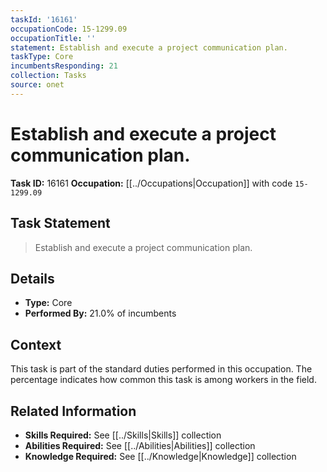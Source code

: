 ```yaml
---
taskId: '16161'
occupationCode: 15-1299.09
occupationTitle: ''
statement: Establish and execute a project communication plan.
taskType: Core
incumbentsResponding: 21
collection: Tasks
source: onet
---
```

# Establish and execute a project communication plan.

**Task ID:** 16161
**Occupation:** [[../Occupations|Occupation]] with code `15-1299.09`

## Task Statement

> Establish and execute a project communication plan.

## Details

- **Type:** Core
- **Performed By:** 21.0% of incumbents

## Context

This task is part of the standard duties performed in this occupation. The percentage indicates how common this task is among workers in the field.

## Related Information

- **Skills Required:** See [[../Skills|Skills]] collection
- **Abilities Required:** See [[../Abilities|Abilities]] collection
- **Knowledge Required:** See [[../Knowledge|Knowledge]] collection
